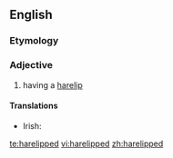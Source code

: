 ==English==

===Etymology===
{{suffix|harelip|ed|lang=en}}

===Adjective===
{{en-adj|-}}

# having a [[harelip]]

====Translations====
{{trans-top|having a harelip}}
* Irish: {{t|ga|gnásach}}
{{trans-mid}}
{{trans-bottom}}

[[te:harelipped]]
[[vi:harelipped]]
[[zh:harelipped]]